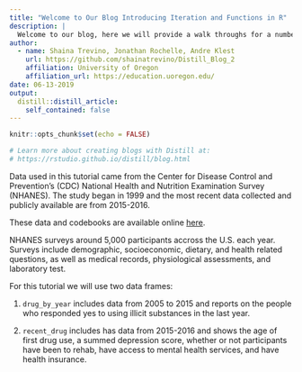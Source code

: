 ---
title: "Welcome to Our Blog Introducing Iteration and Functions in R"
description: |
  Welcome to our blog, here we will provide a walk throughs for a number of applications for using iterations and functions in R-Studio
author:
  - name: Shaina Trevino, Jonathan Rochelle, Andre Klest 
    url: https://github.com/shainatrevino/Distill_Blog_2
    affiliation: University of Oregon
    affiliation_url: https://education.uoregon.edu/
date: 06-13-2019
output:
  distill::distill_article:
    self_contained: false
---

```{r setup, include=FALSE}
knitr::opts_chunk$set(echo = FALSE)

# Learn more about creating blogs with Distill at:
# https://rstudio.github.io/distill/blog.html

```

Data used in this tutorial came from the Center for Disease Control and Prevention's (CDC) National Health and Nutrition Examination Survey (NHANES). The study began in 1999 and the most recent data collected and publicly available are from 2015-2016.

These data and codebooks are available online [here](https://www.cdc.gov/nchs/nhanes/about_nhanes.htm).

NHANES surveys around 5,000 participants accross the U.S. each year. Surveys include demographic, socioeconomic, dietary, and health related questions, as well as medical records, physiological assessments, and laboratory test. 

For this tutorial we will use two data frames: 

1. `drug_by_year` includes data from 2005 to 2015 and reports on the people who responded yes to using illicit substances in the last year. 

2. `recent_drug` includes has data from 2015-2016 and shows the age of first drug use, a summed depression score, whether or not participants have been to rehab, have access to mental health services, and have health insurance. 



